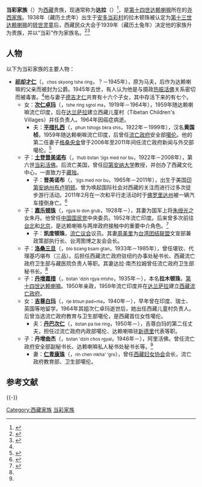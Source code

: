 '''当彩家族'''（{{bo|z=སྟག་མཚེར་|w=stag mtsher|p=Dagcêr}}）为[[西藏|西藏]]贵族，现通常称为'''达拉'''（{{bo|z=སྟག་ལྷ་|w=stag lha|p=Daglha}}）<ref>{{cite book|title=''A History of Modern Tibet: The Calm Before the Storm: 1951-1955 Volume 2''|author=Melvyn C. Goldstein|year=2007|publisher=University of California Press|language=en}}</ref>，是[[第十四世达赖喇嘛|第十四世达赖喇嘛]]所在的[[尧西家族|尧西家族]]。1938年（藏历土虎年）出生于[[安多|安多]][[当彩村|当彩村]]的拉木顿珠被认定为[[第十三世达赖喇嘛|第十三世达赖喇嘛]]的[[转世灵童|转世灵童]]后，西藏民众大会于1939年（藏历土兔年）决定他的家族升为贵族，并以“当彩”作为家族名。<ref>{{cite book|title=《喇嘛王国的覆灭》|author=梅·戈尔斯坦|publisher=时事出版社|year=1994}}</ref><ref name="SeeingLhasa">{{cite book|title=''Seeing Lhasa: British depictions of the Tibetan capital 1936-1947''|author=Clare Harris, Tsering Shakya|publisher=Serindia Publications, Inc.|year=2003|language=en}}</ref>

== 人物 ==
以下为当彩家族的主要人物：

* '''[[祁却才仁|祁却才仁]]'''（{{藏|ཆོས་སྐྱོང་ཚེ་རིང་}}，<small>chos skyong tshe ring</small>，？－1945年），原为马夫，后作为达赖喇嘛的父亲而被封为公爵。1945年去世，有人认为他是与摄政[[热振·图旦绛白益西丹巴坚赞|热振活佛]]关系密切而被毒害。<ref name="SeeingLhasa" />他与妻子[[德吉才仁|德吉才仁]]共育有十六个子女，其中存活下来的有七个。
** 女：'''[[达拉·次仁卓玛|次仁卓玛]]'''（{{藏|ཚེ་རིང་སྒྲོལ་མ་}}，<small>tshe ring sgrol ma</small>，1919年－1964年），1959年随达赖喇嘛流亡印度，后在[[达兰萨拉|达兰萨拉]]建立西藏儿童村（Tibetan Children's Villages）并任负责人。1964年因癌症病逝。
*** 夫：'''[[达拉·平措扎西|平措扎西]]'''（{{藏|ཕུན་ཚོགས་བཀྲ་ཤིས་}}，<small>phun tshogs bkra shis</small>，1922年－1999年），汉名'''黄国桢'''，1959年随达赖喇嘛流亡印度，后曾任[[西藏流亡政府|流亡政府]]安全部[[噶伦|噶伦]]。他的第二任妻子[[格桑央金|格桑央金]]曾于2006年至2011年间任流亡政府新闻与外交部噶伦。<ref name="China">{{cite web|url=http://www.china.com.cn/news/txt/2008-04/27/content_15022689_3.htm|title=达赖集团“流亡政府”现状及其本质评析|date=2008-04-27|publisher=中国网|accessdate=2011-12-24|archive-date=2015-04-02|archive-url=https://web.archive.org/web/20150402092233/http://www.china.com.cn/news/txt/2008-04/27/content_15022689_3.htm|dead-url=no}}</ref>
** 子：'''[[土登晋美诺布|土登晋美诺布]]'''（{{藏|ཐུབ་བསྟན་འཇིགས་མེད་ནོར་བུ་}}，<small>thub bstan 'jigs med nor bu</small>，1922年－2008年），第六世[[当彩活佛|当彩活佛]]。后流亡美国，曾任[[印第安纳大学|印第安纳大学]]教授，并创办了西藏文化中心，一直致力于[[藏独|藏独]]。
*** 子：'''晋美诺布'''（{{藏|འཇིགས་མེད་ནོར་བུ་}}，<small>'jigs med nor bu</small>，1965年－2011年），出生于美国[[印第安纳州|印第安纳州]][[布卢明顿_(印第安纳州)|布卢明顿]]。曾为唤起国际社会对西藏的关注而进行过多次徒步游行活动。2011年2月在一次和平行走活动时于[[佛罗里达州|佛罗里达州]]被一辆汽车撞倒身亡。<ref>{{cite web|url=http://tw.nextmedia.com/applenews/article/art_id/33186033/IssueID/20110216|title=達賴姪兒 在美車禍身亡|publisher=苹果日报|date=2011-02-16|access-date=2011-12-24|archive-url=https://web.archive.org/web/20110917002612/http://tw.nextmedia.com/applenews/article/art_id/33186033/IssueID/20110216|archive-date=2011-09-17|dead-url=yes}}</ref>
** 子：'''[[嘉乐顿珠|嘉乐顿珠]]'''（{{藏|རྒྱ་ལོ་དོན་གྲུབ་}}，<small>rgya lo don grub</small>，1928年－），其妻为国军上将[[朱绶光|朱绶光]]之女朱丹。他曾任[[中国国民党|中国国民党]]中央委员。1952年流亡印度。后来曾多次前往[[台北|台北]]和[[北京|北京]]，是达赖喇嘛与两岸政府接触中的重要中介角色。<ref>{{cite web|url=http://www.tibet.cn/gc/jh/201009/t20100921_749687.html|title=达赖特使嘉乐顿珠|publisher=中国西藏网|date=2010-09-21|accessdate=2011-12-24|archive-date=2014-07-14|archive-url=https://web.archive.org/web/20140714214207/http://www.tibet.cn/gc/jh/201009/t20100921_749687.html|dead-url=no}}</ref>
*** 子：'''凯度顿珠'''，[[西藏流亡议会|流亡议会]]议员。其妻[[周美里|周美里]]为[[台湾团结联盟|台湾团结联盟]]文宣部兼政策部执行长、台湾图博之友会会长。
** 子：'''[[洛桑三旦|洛桑三旦]]'''（{{藏|བློ་བཟང་བསམ་གཏན་}}，<small>blo bzang bsam gtan</small>，1933年－1985年），曾任堪钦、代理基巧堪布（三品）。后担任西藏流亡政府驻纽约办事处秘书长、西藏流亡政府卫生部与藏医院负责人等职。其妻达拉·南杰拉姆曾任流亡政府卫生部秘书长。<ref name="China" />
** 子：'''[[第十四世达赖喇嘛|丹增嘉措]]'''（{{藏|བསྟན་འཛིན་རྒྱ་མཚོ་}}，<small>bstan 'dzin rgya mtsho</small>，1935年－），本名'''拉木顿珠'''，[[第十四世达赖喇嘛|第十四世达赖喇嘛]]。1950年亲政，1959年流亡印度并在[[达兰萨拉|达兰萨拉]]建立[[西藏流亡政府|西藏流亡政府]]。
** 女：'''[[吉尊白玛|吉尊白玛]]'''（{{藏|རྗེ་བཙུན་པདྨ་}}，<small>rje btsun pad+ma</small>，1940年－），早年曾在印度、瑞士、英国等地留学。1964年其姐次仁卓玛逝世后，她出任西藏儿童村负责人。后曾当选流亡政府教育与卫生部噶伦，是西藏首位女性噶伦。
*** 夫：'''[[丹巴次仁|丹巴次仁]]'''（{{藏|བསྟན་པ་ཚེ་རིང་}}，<small>bstan pa tse ring</small>，1950年－），吉尊白玛的第二任丈夫，担任过流亡政府内政部噶伦、达赖喇嘛驻[[新德里|新德里]]代表等职。
** 子：'''丹增曲杰'''（{{藏|བསྟན་འཛིན་ཆོས་རྒྱལ་}}，<small>bstan 'dzin chos rgyal</small>，1946年－），阿里活佛。曾任流亡政府安全部副秘书长、达赖喇嘛私人秘书处秘书长等。<ref name="China" />
*** 妻：'''[[仁青康珠|仁青康珠]]'''（{{藏|རིན་ཆེན་མཁའ་འགྲོ་}}，<small>rin chen mkha' 'gro</small>），曾任[[西藏妇女协会|西藏妇女协会]]会长，流亡政府教育部、卫生部噶伦。

== 参考文献 ==
{{Reflist|32em}}

{{-}}
{{第十四世达赖喇嘛}}
{{西藏贵族}}

[[Category:西藏家族|Category:西藏家族]]
[[Category:当彩家族|]]